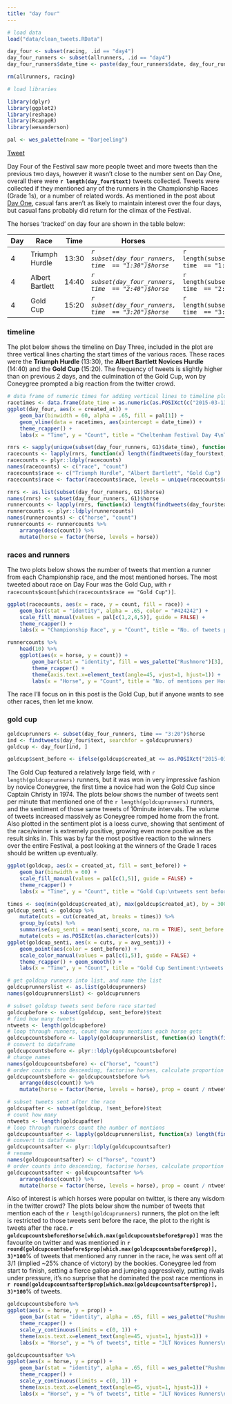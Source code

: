 ```yaml
---
title: "day four"
---
```


```r
# load data
load("data/clean_tweets.RData")

day_four <- subset(racing, .id == "day4")
day_four_runners <- subset(allrunners, .id == "day4")
day_four_runners$date_time <- paste(day_four_runners$date, day_four_runners$time)

rm(allrunners, racing)
```

```r
# load libraries

library(dplyr)
library(ggplot2)
library(reshape)
library(RcappeR)
library(wesanderson)

pal <- wes_palette(name = "Darjeeling")
```
<a href="https://twitter.com/share" class="twitter-share-button" data-url="http://durtal.github.io/cheltenham-festival-2015-twitter/day_four.html" data-text="Cheltenham Festival 2015 Day Four, Twitter Analysis" data-via="UTVilla" data-related="_RcappeR" data-hashtags="rstats,CheltenhamFestival">Tweet</a>
<script>!function(d,s,id){var js,fjs=d.getElementsByTagName(s)[0],p=/^http:/.test(d.location)?'http':'https';if(!d.getElementById(id)){js=d.createElement(s);js.id=id;js.src=p+'://platform.twitter.com/widgets.js';fjs.parentNode.insertBefore(js,fjs);}}(document, 'script', 'twitter-wjs');</script>

Day Four of the Festival saw more people tweet and more tweets than the previous two days, however it wasn't close to the number sent on Day One, overall there were **`r length(day_four$text)`** tweets collected.  Tweets were collected if they mentioned any of the runners in the Championship Races (Grade 1s), or a number of related words.  As mentioned in the post about [Day One](day_one.html), casual fans aren't as likely to maintain interest over the four days, but casual fans probably did return for the climax of the Festival.

The horses 'tracked' on day four are shown in the table below:

Day | Race | Time | Horses | n
----|------|------|--------|----
4 | Triumph Hurdle | 13:30 | _`r subset(day_four_runners, time  == "1:30")$horse`_ | `r length(subset(day_four_runners, time  == "1:30")$horse)`
4 | Albert Bartlett | 14:40 | _`r subset(day_four_runners, time  == "2:40")$horse`_ | `r length(subset(day_four_runners, time  == "2:40")$horse)`
4 | Gold Cup | 15:20 | _`r subset(day_four_runners, time  == "3:20")$horse`_ | `r length(subset(day_four_runners, time  == "3:20")$horse)`

### timeline

The plot below shows the timeline on Day Three, included in the plot are three vertical lines charting the start times of the various races.  These races were the **Triumph Hurdle** (13:30), the **Albert Bartlett Novices Hurdle** (14:40) and the **Gold Cup** (15:20).  The frequency of tweets is slightly higher than on previous 2 days, and the culmination of the Gold Cup, won by Coneygree prompted a big reaction from the twitter crowd.

```r
# data frame of numeric times for adding vertical lines to timeline plot
racetimes <- data.frame(date_time = as.numeric(as.POSIXct(c("2015-03-13 13:30", "2015-03-13 14:40","2015-03-13 15:20"))))
ggplot(day_four, aes(x = created_at)) +
	geom_bar(binwidth = 60, alpha = .65, fill = pal[1]) +
	geom_vline(data = racetimes, aes(xintercept = date_time)) +
	theme_rcapper() +
	labs(x = "Time", y = "Count", title = "Cheltenham Festival Day 4\nTweet timeline")
```


```r
rnrs <- sapply(unique(subset(day_four_runners, G1)$date_time), function(x) subset(day_four_runners, date_time == x)$horse)
racecounts <- lapply(rnrs, function(x) length(findtweets(day_four$text, x, counts = TRUE)))
racecounts <- plyr::ldply(racecounts)
names(racecounts) <- c("race", "count")
racecounts$race <- c("Triumph Hurdle", "Albert Bartlett", "Gold Cup")
racecounts$race <- factor(racecounts$race, levels = unique(racecounts$race))

rnrs <- as.list(subset(day_four_runners, G1)$horse)
names(rnrs) <- subset(day_four_runners, G1)$horse
runnercounts <- lapply(rnrs, function(x) length(findtweets(day_four$text, x, counts = TRUE)))
runnercounts <- plyr::ldply(runnercounts)
names(runnercounts) <- c("horse", "count")
runnercounts <- runnercounts %>%
	arrange(desc(count)) %>%
	mutate(horse = factor(horse, levels = horse))
```

### races and runners

The two plots below shows the number of tweets that mention a runner from each Championship race, and the most mentioned horses.  The most tweeted about race on Day Four was the Gold Cup, with `r racecounts$count[which(racecounts$race == "Gold Cup")]`.

<div class="row">
<div class="col-md-6">
```r
ggplot(racecounts, aes(x = race, y = count, fill = race)) +
	geom_bar(stat = "identity", alpha = .65, color = "#424242") +
	scale_fill_manual(values = pal[c(1,2,4,5)], guide = FALSE) +
	theme_rcapper() +
	labs(x = "Championship Race", y = "Count", title = "No. of tweets per Championship Race")
```
</div>
<div class="col-md-6">
```r
runnercounts %>%
    head(10) %>%
    ggplot(aes(x = horse, y = count)) +
    	geom_bar(stat = "identity", fill = wes_palette("Rushmore")[3], alpha = .65, color = "#424242") +
    	theme_rcapper() +
    	theme(axis.text.x=element_text(angle=45, vjust=1, hjust=1)) +
    	labs(x = "Horse", y = "Count", title = "No. of mentions per Horse")
```
</div>
</div>

The race I'll focus on in this post is the Gold Cup, but if anyone wants to see other races, then let me know.

### gold cup

```r
goldcuprunners <- subset(day_four_runners, time == "3:20")$horse
ind <- findtweets(day_four$text, searchfor = goldcuprunners)
goldcup <- day_four[ind, ]

goldcup$sent_before <- ifelse(goldcup$created_at <= as.POSIXct("2015-03-13 15:20"), TRUE, FALSE)
```

The Gold Cup featured a relatively large field, with `r length(goldcuprunners)` runners, but it was won in very impressive fashion by novice Coneygree, the first time a novice had won the Gold Cup since Captain Christy in 1974.  The plots below shows the number of tweets sent per minute that mentioned one of the `r length(goldcuprunners)` runners, and the sentiment of those same tweets of 10minute intervals.  The volume of tweets increased massively as Coneygree romped home from the front.  Also plotted in the sentiment plot is a loess curve, showing that sentiment of the race/winner is extremely positive, growing even more positive as the result sinks in.  This was by far the most positive reaction to the winners over the entire Festival, a post looking at the winners of the Grade 1 races should be written up eventually.

<div class="row">
<div class="col-md-6">
```r
ggplot(goldcup, aes(x = created_at, fill = sent_before)) +
	geom_bar(binwidth = 60) +
	scale_fill_manual(values = pal[c(1,5)], guide = FALSE) +
	theme_rcapper() +
	labs(x = "Time", y = "Count", title = "Gold Cup:\ntweets sent before race (blue) and after (red)")
```
</div>
<div class="col-md-6">
```r
times <- seq(min(goldcup$created_at), max(goldcup$created_at), by = 300)
goldcup_senti <- goldcup %>%
	mutate(cuts = cut(created_at, breaks = times)) %>%
	group_by(cuts) %>%
	summarise(avg_senti = mean(senti_score, na.rm = TRUE), sent_before = sent_before[1]) %>%
	mutate(cuts = as.POSIXct(as.character(cuts)))
ggplot(goldcup_senti, aes(x = cuts, y = avg_senti)) +
	geom_point(aes(color = sent_before)) +
	scale_color_manual(values = pal[c(1,5)], guide = FALSE) +
	theme_rcapper() + geom_smooth() +
	labs(x = "Time", y = "Count", title = "Gold Cup Sentiment:\ntweets sent before race (blue) and after (red)")
```
</div>
</div>

```r
# get goldcup runners into list, and name the list
goldcuprunnerslist <- as.list(goldcuprunners)
names(goldcuprunnerslist) <- goldcuprunners

# subset goldcup tweets sent before race started
goldcupbefore <- subset(goldcup, sent_before)$text
# find how many tweets
ntweets <- length(goldcupbefore)
# loop through runners, count how many mentions each horse gets
goldcupcountsbefore <- lapply(goldcuprunnerslist, function(x) length(findtweets(goldcupbefore, searchfor = x, counts = T)))
# convert to dataframe
goldcupcountsbefore <- plyr::ldply(goldcupcountsbefore)
# change names
names(goldcupcountsbefore) <- c("horse", "count")
# order counts into descending, factorise horses, calculate proportion of tweets and plot
goldcupcountsbefore <- goldcupcountsbefore %>%
	arrange(desc(count)) %>%
	mutate(horse = factor(horse, levels = horse), prop = count / ntweets)

# subset tweets sent after the race
goldcupafter <- subset(goldcup, !sent_before)$text
# count how many
ntweets <- length(goldcupafter)
# loop through runners count the number of mentions
goldcupcountsafter <- lapply(goldcuprunnerslist, function(x) length(findtweets(goldcupafter, searchfor = x, counts = T)))
# convert to dataframe
goldcupcountsafter <- plyr::ldply(goldcupcountsafter)
# rename
names(goldcupcountsafter) <- c("horse", "count")
# order counts into descending, factorise horses, calculate proportion of tweets and plot
goldcupcountsafter <- goldcupcountsafter %>%
	arrange(desc(count)) %>%
	mutate(horse = factor(horse, levels = horse), prop = count / ntweets)
```


Also of interest is which horses were popular on twitter, is there any wisdom in the twitter crowd?  The plots below show the number of tweets that mention each of the `r length(goldcuprunners)` runners, the plot on the left is restricted to those tweets sent before the race, the plot to the right is tweets after the race.  **`r goldcupcountsbefore$horse[which.max(goldcupcountsbefore$prop)]`** was the favourite on twitter and was mentioned in **`r round(goldcupcountsbefore$prop[which.max(goldcupcountsbefore$prop)], 3)*100`**% of tweets that mentioned any runner in the race, he was sent off at 3/1 (implied ~25% chance of victory) by the bookies.  Coneygree led from start to finish, setting a fierce gallop and jumping aggressively, putting rivals under pressure, it's no surprise that he dominated the post race mentions in **`r round(goldcupcountsafter$prop[which.max(goldcupcountsafter$prop)], 3)*100`**% of tweets.

<div class="row">
<div class="col-md-6">
```r
goldcupcountsbefore %>%
ggplot(aes(x = horse, y = prop)) +
	geom_bar(stat = "identity", alpha = .65, fill = wes_palette("Rushmore")[3], color = "#424242") +
	theme_rcapper() +
	scale_y_continuous(limits = c(0, 1)) +
	theme(axis.text.x=element_text(angle=45, vjust=1, hjust=1)) +
	labs(x = "Horse", y = "% of tweets", title = "JLT Novices Runners\n% of mentions before race")
```
</div>
<div class="col-md-6">
```r
goldcupcountsafter %>%
ggplot(aes(x = horse, y = prop)) +
	geom_bar(stat = "identity", alpha = .65, fill = wes_palette("Rushmore")[3], color = "#424242") +
	theme_rcapper() +
	scale_y_continuous(limits = c(0, 1)) +
	theme(axis.text.x=element_text(angle=45, vjust=1, hjust=1)) +
	labs(x = "Horse", y = "% of tweets", title = "JLT Novices Runners\n% of mentions post race")
```
</div>
</div>
